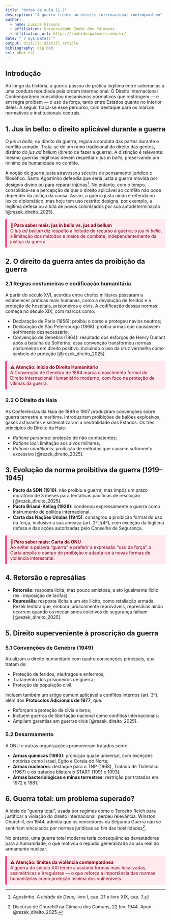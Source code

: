 ```yaml
---
title: "Notas de aula 11.2"
description: "A guerra frente ao direito internacional contemporâneo"
author:
  - name: Luccas Gissoni
  - affiliation: Universidade Zumbi dos Palmares
  - affiliation_url: https://zumbidospalmares.edu.br/
date: "`r Sys.Date()`"
output: distill::distill_article
bibliography: dip.bib
csl: abnt.csl
---
```


## Introdução

Ao longo da história, a guerra passou de prática legítima entre soberanias a uma conduta repudiada pela ordem internacional. O Direito Internacional Contemporâneo consolidou mecanismos normativos que restringem — e em regra proíbem — o uso da força, tanto entre Estados quanto no interior deles. A seguir, traça-se esse percurso, com destaque para os marcos normativos e institucionais centrais.

## 1. Jus in bello: o direito aplicável durante a guerra

O *jus in bello*, ou direito da guerra, regula a conduta das partes durante o conflito armado. Trata-se de um ramo tradicional do direito das gentes, distinto do *jus ad bellum* (direito de fazer a guerra). A distinção é relevante: mesmo guerras ilegítimas devem respeitar o *jus in bello*, preservando um mínimo de humanidade no conflito.

A noção de guerra justa atravessou séculos de pensamento jurídico e filosófico. Santo Agostinho defendia que seria justa a guerra movida por desígnio divino ou para reparar injúrias[^1]. No entanto, com o tempo, consolidou-se a percepção de que o direito aplicável ao conflito não pode depender da justiça da causa. Assim, a guerra justa ainda é referida no léxico diplomático, mas hoje tem uso restrito: designa, por exemplo, a legítima defesa ou a luta de povos colonizados por sua autodeterminação [@rezek_direito_2025].

<div class="warning" style='background-color: rgb(255, 235, 238); color: rgb(136, 0, 27); border-left: solid rgb(245, 0, 87) 4px; border-radius: 4px; padding:0.8em; margin-bottom: 1em'>
<span>
<b>📌 Para saber mais: jus in bello vs. jus ad bellum</b><br>
O <i>jus ad bellum</i> diz respeito à licitude do recurso à guerra; o <i>jus in bello</i>, à limitação dos métodos e meios de combate, independentemente da justiça da guerra.
</span></div>

## 2. O direito da guerra antes da proibição da guerra

### 2.1 Regras costumeiras e codificação humanitária

A partir do século XVI, acordos entre chefes militares passaram a estabelecer práticas mais humanas, como a devolução de feridos e a proteção de hospitais, prisioneiros e civis. A codificação dessas normas começa no século XIX, com marcos como:

- Declaração de Paris (1856): proibiu o corso e protegeu navios neutros;
- Declaração de São Petersburgo (1868): proibiu armas que causassem sofrimento desnecessário;
- Convenção de Genebra (1864): resultado dos esforços de Henry Dunant após a batalha de Solferino, essa convenção transformou normas costumeiras em direito positivo, incluindo o uso da cruz vermelha como símbolo de proteção [@rezek_direito_2025].

<div class="warning" style='background-color: rgb(255, 235, 238); color: rgb(136, 0, 27); border-left: solid rgb(245, 0, 87) 4px; border-radius: 4px; padding:0.8em; margin-bottom: 1em'>
<span>
<b>⚠️ Atenção: início do Direito Humanitário</b><br>
A Convenção de Genebra de 1864 marca o nascimento formal do Direito Internacional Humanitário moderno, com foco na proteção de vítimas da guerra.
</span></div>

### 2.2 O Direito da Haia

As Conferências da Haia de 1899 e 1907 produziram convenções sobre guerra terrestre e marítima. Introduziram proibições de balões explosivos, gases asfixiantes e sistematizaram a neutralidade dos Estados. Os três princípios do Direito da Haia:

- *Ratione personae*: proteção de não combatentes;
- *Ratione loci*: limitação aos alvos militares;
- *Ratione conditionis*: proibição de métodos que causem sofrimento excessivo [@rezek_direito_2025].

## 3. Evolução da norma proibitiva da guerra (1919–1945)

- **Pacto da SDN (1919)**: não proibiu a guerra, mas impôs um prazo moratório de 3 meses para tentativas pacíficas de resolução [@rezek_direito_2025].
- **Pacto Briand-Kellog (1928)**: condenou expressamente a guerra como instrumento de política internacional.
- **Carta das Nações Unidas (1945)**: consagrou a proibição formal do uso da força, inclusive a sua ameaça (art. 2º, §4º), com exceção da legítima defesa e das ações autorizadas pelo Conselho de Segurança.

<div class="warning" style='background-color: rgb(255, 235, 238); color: rgb(136, 0, 27); border-left: solid rgb(245, 0, 87) 4px; border-radius: 4px; padding:0.8em; margin-bottom: 1em'>
<span>
<b>📌 Para saber mais: Carta da ONU</b><br>
Ao evitar a palavra “guerra” e preferir a expressão “uso da força”, a Carta amplia o campo de proibição e adapta-se a novas formas de violência interestatal.
</span></div>

## 4. Retorsão e represálias

- **Retorsão**: resposta lícita, mas pouco amistosa, a ato igualmente lícito (ex.: imposição de tarifas).
- **Represália**: resposta ilícita a um ato ilícito, como retaliação armada. Rezek lembra que, embora juridicamente reprováveis, represálias ainda ocorrem quando os mecanismos coletivos de segurança falham [@rezek_direito_2025].

## 5. Direito superveniente à proscrição da guerra

### 5.1 Convenções de Genebra (1949)

Atualizam o direito humanitário com quatro convenções principais, que tratam de:

- Proteção de feridos, náufragos e enfermos;
- Tratamento dos prisioneiros de guerra;
- Proteção da população civil.

Incluem também um artigo comum aplicável a conflitos internos (art. 3º), além dos **Protocolos Adicionais de 1977**, que:

- Reforçam a proteção de civis e bens;
- Incluem guerras de libertação nacional como conflitos internacionais;
- Ampliam garantias em guerras civis [@rezek_direito_2025].

### 5.2 Desarmamento

A ONU e outras organizações promoveram tratados sobre:

- **Armas químicas (1993)**: proibição quase universal, com exceções notórias como Israel, Egito e Coreia do Norte;
- **Armas nucleares**: destaque para o TNP (1968), Tratado de Tlatelolco (1967) e os tratados bilaterais START (1991 e 1993);
- **Armas bacteriológicas e minas terrestres**: restrição por tratados em 1972 e 1981.

## 6. Guerra total: um problema superado?

A ideia de “guerra total”, usada por regimes como o Terceiro Reich para justificar a violação do direito internacional, perdeu relevância. Winston Churchill, em 1944, admitia que os vencedores da Segunda Guerra não se sentiriam vinculados por normas jurídicas ao fim das hostilidades[^2].

No entanto, uma guerra total moderna teria consequências devastadoras para a humanidade, o que motivou o repúdio generalizado ao uso real do armamento nuclear.

<div class="warning" style='background-color: rgb(255, 235, 238); color: rgb(136, 0, 27); border-left: solid rgb(245, 0, 87) 4px; border-radius: 4px; padding:0.8em; margin-bottom: 1em'>
<span>
<b>⚠️ Atenção: limites da violência contemporânea</b><br>
A guerra do século XXI tende a assumir formas mais localizadas, assimétricas e irregulares — o que reforça a importância das normas humanitárias como proteção mínima dos vulneráveis.
</span></div>

[^1]: Agostinho. *A cidade de Deus*, livro I, cap. 21 e livro XIX, cap. 7.
[^2]: Discurso de Churchill na Câmara dos Comuns, 22 fev. 1944. Apud @rezek_direito_2025.






